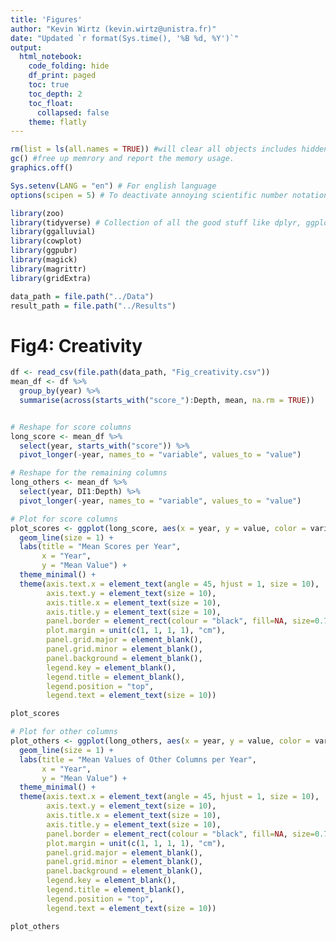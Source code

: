 ```yaml
---
title: 'Figures'
author: "Kevin Wirtz (kevin.wirtz@unistra.fr)"
date: "Updated `r format(Sys.time(), '%B %d, %Y')`"
output:
  html_notebook:
    code_folding: hide
    df_print: paged
    toc: true
    toc_depth: 2
    toc_float:
      collapsed: false
    theme: flatly
---
```


```r

rm(list = ls(all.names = TRUE)) #will clear all objects includes hidden objects.
gc() #free up memrory and report the memory usage.
graphics.off()

Sys.setenv(LANG = "en") # For english language
options(scipen = 5) # To deactivate annoying scientific number notation

library(zoo)
library(tidyverse) # Collection of all the good stuff like dplyr, ggplot2 ect.
library(ggalluvial)
library(cowplot)
library(ggpubr)
library(magick)
library(magrittr)
library(gridExtra)

data_path = file.path("../Data") 
result_path = file.path("../Results") 

```



# Fig4: Creativity
```r
df <- read_csv(file.path(data_path, "Fig_creativity.csv"))
mean_df <- df %>%
  group_by(year) %>%
  summarise(across(starts_with("score_"):Depth, mean, na.rm = TRUE))


# Reshape for score columns
long_score <- mean_df %>%
  select(year, starts_with("score")) %>%
  pivot_longer(-year, names_to = "variable", values_to = "value")

# Reshape for the remaining columns
long_others <- mean_df %>%
  select(year, DI1:Depth) %>%
  pivot_longer(-year, names_to = "variable", values_to = "value")

```

```r
# Plot for score columns
plot_scores <- ggplot(long_score, aes(x = year, y = value, color = variable)) +
  geom_line(size = 1) +
  labs(title = "Mean Scores per Year",
       x = "Year",
       y = "Mean Value") +
  theme_minimal() +
  theme(axis.text.x = element_text(angle = 45, hjust = 1, size = 10),
        axis.text.y = element_text(size = 10),
        axis.title.x = element_text(size = 10),
        axis.title.y = element_text(size = 10),
        panel.border = element_rect(colour = "black", fill=NA, size=0.75),
        plot.margin = unit(c(1, 1, 1, 1), "cm"),
        panel.grid.major = element_blank(),
        panel.grid.minor = element_blank(),
        panel.background = element_blank(),
        legend.key = element_blank(),
        legend.title = element_blank(),
        legend.position = "top",
        legend.text = element_text(size = 10))

plot_scores

# Plot for other columns
plot_others <- ggplot(long_others, aes(x = year, y = value, color = variable)) +
  geom_line(size = 1) +
  labs(title = "Mean Values of Other Columns per Year",
       x = "Year",
       y = "Mean Value") +
  theme_minimal() +
  theme(axis.text.x = element_text(angle = 45, hjust = 1, size = 10),
        axis.text.y = element_text(size = 10),
        axis.title.x = element_text(size = 10),
        axis.title.y = element_text(size = 10),
        panel.border = element_rect(colour = "black", fill=NA, size=0.75),
        plot.margin = unit(c(1, 1, 1, 1), "cm"),
        panel.grid.major = element_blank(),
        panel.grid.minor = element_blank(),
        panel.background = element_blank(),
        legend.key = element_blank(),
        legend.title = element_blank(),
        legend.position = "top",
        legend.text = element_text(size = 10))

plot_others

```




